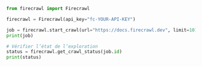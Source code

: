 ```python Python
from firecrawl import Firecrawl

firecrawl = Firecrawl(api_key="fc-YOUR-API-KEY")

job = firecrawl.start_crawl(url="https://docs.firecrawl.dev", limit=10)
print(job)

# Vérifier l’état de l’exploration
status = firecrawl.get_crawl_status(job.id)
print(status)
```
